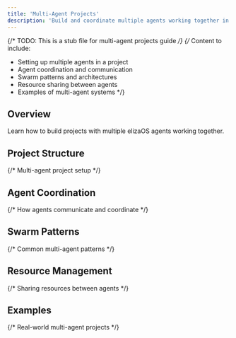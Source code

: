 ```yaml
---
title: 'Multi-Agent Projects'
description: 'Build and coordinate multiple agents working together in swarms'
---
```


{/* TODO: This is a stub file for multi-agent projects guide */}
{/* Content to include:
   - Setting up multiple agents in a project
   - Agent coordination and communication
   - Swarm patterns and architectures
   - Resource sharing between agents
   - Examples of multi-agent systems
*/}

## Overview

Learn how to build projects with multiple elizaOS agents working together.

## Project Structure

{/* Multi-agent project setup */}

## Agent Coordination

{/* How agents communicate and coordinate */}

## Swarm Patterns

{/* Common multi-agent patterns */}

## Resource Management

{/* Sharing resources between agents */}

## Examples

{/* Real-world multi-agent projects */}

